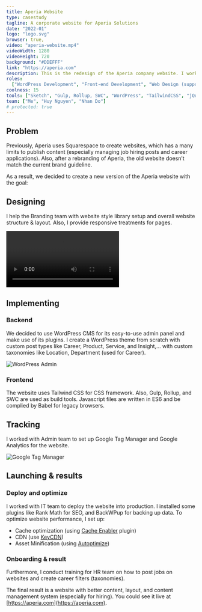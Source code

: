 ```yaml
---
title: Aperia Website
type: casestudy
tagline: A corporate website for Aperia Solutions
date: "2022-01"
logo: "logo.svg"
browser: true,
video: "aperia-website.mp4"
videoWidth: 1280
videoHeight: 720
background: "#DDEFFF"
link: "https://aperia.com"
description: This is the redesign of the Aperia company website. I worked as a lead developer collaborating with Branding team to establish well-polished designs.
roles:
  ["WordPress Development", "Front-end Development", "Web Design (support)"]
coolness: 15
tools: ["Sketch", "Gulp, Rollup, SWC", "WordPress", "TailwindCSS", "jQuery"]
team: ["Me", "Huy Nguyen", "Nhan Do"]
# protected: true
---
```


## Problem

Previously, Aperia uses Squarespace to create websites, which has a many limits to publish content (especially managing job hiring posts and career applications). Also, after a rebranding of Aperia, the old website doesn’t match the current brand guideline.

As a result, we decided to create a new version of the Aperia website with the goal:

<Grid>
  <Col spanLg="6">
    <EmojiBox emoji="✍️" caption="Easier to manage content."></EmojiBox>
  </Col>
  <Col spanLg="6">
    <EmojiBox emoji="🎨" caption="Better content and design."></EmojiBox>
  </Col>
</Grid>

## Designing

I help the Branding team with website style library setup and overall website structure & layout. Also, I provide responsive treatments for pages.

<ContentNode>
  <BrowserFrame url="https://aperia.com">
    <Video src="aperia-website.mp4" width={1280} height={720}></Video>
  </BrowserFrame>
</ContentNode>

## Implementing

### Backend

We decided to use WordPress CMS for its easy-to-use admin panel and make use of its plugins. I create a WordPress theme from scratch with custom post types like Career, Product, Service, and Insight,… with custom taxonomies like Location, Department (used for Career).

<ContentNode>
  <Box caption="WordPress Admin">
    <Image src="admin.jpg" alt="WordPress Admin" width={1600} height={1240} />
  </Box>
</ContentNode>

### Frontend

The website uses Tailwind CSS for CSS framework. Also, Gulp, Rollup, and SWC are used as build tools. Javascript files are written in ES6 and be complied by Babel for legacy browsers.

## Tracking

I worked with Admin team to set up Google Tag Manager and Google Analytics for the website.

<ContentNode>
  <Box caption="Google Tag Manager">
    <Image src="gtm.jpg" alt="Google Tag Manager" width={1600} height={900} />
  </Box>
</ContentNode>

## Launching & results

### Deploy and optimize

I worked with IT team to deploy the website into production. I installed some plugins like Rank Math for SEO, and BackWPup for backing up data. To optimize website performance, I set up:

- Cache optimization (using [Cache Enabler](https://wordpress.org/plugins/cache-enabler/) plugin)
- CDN (use [KeyCDN](https://www.keycdn.com/))
- Asset Minification (using [Autoptimize](https://wordpress.org/plugins/autoptimize/))

### Onboarding & result

Furthermore, I conduct training for HR team on how to post jobs on websites and create career filters (taxonomies).

The final result is a website with better content, layout, and content management system (especially for hiring). You could see it live at [https://aperia.com](https://aperia.com).
